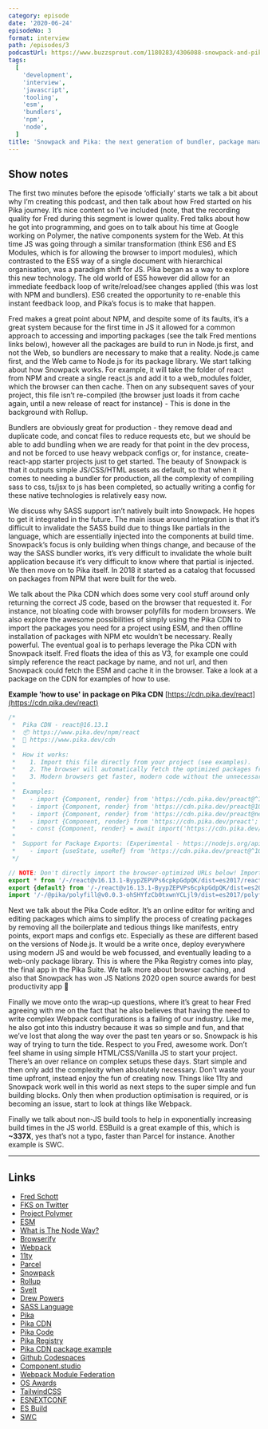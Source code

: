 ```yaml
---
category: episode
date: '2020-06-24'
episodeNo: 3
format: interview
path: /episodes/3
podcastUrl: https://www.buzzsprout.com/1180283/4306088-snowpack-and-pika-the-next-generation-of-bundler-package-manager-and-cdn-for-the-modern-web-with-fred-k-schott.mp3
tags:
  [
    'development',
    'interview',
    'javascript',
    'tooling',
    'esm',
    'bundlers',
    'npm',
    'node',
  ]
title: 'Snowpack and Pika: the next generation of bundler, package manager and CDN for the modern Web with Fred K Schott'
---
```


## Show notes

The first two minutes before the episode ‘officially’ starts we talk a bit about why I’m creating this podcast, and then talk about how Fred started on his Pika journey. It’s nice content so I’ve included (note, that the recording quality for Fred during this segment is lower quality.
Fred talks about how he got into programming, and goes on to talk about his time at Google working on Polymer, the native components system for the Web. At this time JS was going through a similar transformation (think ES6 and ES Modules, which is for allowing the browser to import modules), which contrasted to the ES5 way of a single document with hierarchical organisation, was a paradigm shift for JS. Pika began as a way to explore this new technology. The old world of ES5 however did allow for an immediate feedback loop of write/reload/see changes applied (this was lost with NPM and bundlers). ES6 created the opportunity to re-enable this instant feedback loop, and Pika’s focus is to make that happen.

Fred makes a great point about NPM, and despite some of its faults, it’s a great system because for the first time in JS it allowed for a common approach to accessing and importing packages (see the talk Fred mentions links below), however all the packages are build to run in Node.js first, and not the Web, so bundlers are necessary to make that a reality. Node.js came first, and the Web came to Node.js for its package library.
We start talking about how Snowpack works. For example, it will take the folder of react from NPM and create a single react.js and add it to a web_modules folder, which the browser can then cache. Then on any subsequent saves of your project, this file isn’t re-compiled (the browser just loads it from cache again, until a new release of react for instance) - This is done in the background with Rollup.

Bundlers are obviously great for production - they remove dead and duplicate code, and concat files to reduce requests etc, but we should be able to add bundling when we are ready for that point in the dev process, and not be forced to use heavy webpack configs or, for instance, create-react-app starter projects just to get started.
The beauty of Snowpack is that it outputs simple JS/CSS/HTML assets as default, so that when it comes to needing a bundler for production, all the complexity of compiling sass to css, ts/jsx to js has been completed, so actually writing a config for these native technologies is relatively easy now.

We discuss why SASS support isn’t natively built into Snowpack. He hopes to get it integrated in the future. The main issue around integration is that it’s difficult to invalidate the SASS build due to things like partials in the language, which are essentially injected into the components at build time. Snowpack’s focus is only building when things change, and because of the way the SASS bundler works, it’s very difficult to invalidate the whole built application because it’s very difficult to know where that partial is injected.
We then move on to Pika itself. In 2018 it started as a catalog that focussed on packages from NPM that were built for the web.

We talk about the Pika CDN which does some very cool stuff around only returning the correct JS code, based on the browser that requested it. For instance, not bloating code with browser polyfills for modern browsers. We also explore the awesome possibilities of simply using the Pika CDN to import the packages you need for a project using ESM, and then offline installation of packages with NPM etc wouldn’t be necessary. Really powerful. The eventual goal is to perhaps leverage the Pika CDN with Snowpack itself. Fred floats the idea of this as V3, for example one could simply reference the react package by name, and not url, and then Snowpack could fetch the ESM and cache it in the browser. Take a look at a package on the CDN for examples of how to use.

**Example 'how to use' in package on Pika CDN**
[https://cdn.pika.dev/react](https://cdn.pika.dev/react)

```js
/*
 *  Pika CDN - react@16.13.1
 *  📦 https://www.pika.dev/npm/react
 *  💁 https://www.pika.dev/cdn
 *
 *  How it works:
 *    1. Import this file directly from your project (see examples).
 *    2. The browser will automatically fetch the optimized packages from the export statements below.
 *    3. Modern browsers get faster, modern code without the unnecessary transpilation & polyfills.
 *
 *  Examples:
 *    - import {Component, render} from 'https://cdn.pika.dev/preact@^10.0.0';
 *    - import {Component, render} from 'https://cdn.pika.dev/preact@10.0.2';
 *    - import {Component, render} from 'https://cdn.pika.dev/preact@next';
 *    - import {Component, render} from 'https://cdn.pika.dev/preact';
 *    - const {Component, render} = await import('https://cdn.pika.dev/preact@^10.0.0');
 *
 *  Support for Package Exports: (Experimental - https://nodejs.org/api/esm.html#esm_package_exports)
 *    - import {useState, useRef} from 'https://cdn.pika.dev/preact@^10.0.0/hooks';
 */

// NOTE: Don't directly import the browser-optimized URLs below! Import the current file/URL instead.
export * from '/-/react@v16.13.1-ByypZEPVPs6cpkpGdpQK/dist=es2017/react.js';
export {default} from '/-/react@v16.13.1-ByypZEPVPs6cpkpGdpQK/dist=es2017/react.js';
import '/-/@pika/polyfill@v0.0.3-ohSHYfzCb0txwnYCLjl9/dist=es2017/polyfill.js';
```

Next we talk about the Pika Code editor. It’s an online editor for writing and editing packages which aims to simplify the process of creating packages by removing all the boilerplate and tedious things like manifests, entry points, export maps and configs etc. Especially as these are different based on the versions of Node.js. It would be a write once, deploy everywhere using modern JS and would be web focussed, and eventually leading to a web-only package library. This is where the Pika Registry comes into play, the final app in the Pika Suite.
We talk more about browser caching, and also that Snowpack has won JS Nations 2020 open source awards for best productivity app 🎉

Finally we move onto the wrap-up questions, where it’s great to hear Fred agreeing with me on the fact that he also believes that having the need to write complex Webpack configurations is a failing of our industry. Like me, he also got into this industry because it was so simple and fun, and that we’ve lost that along the way over the past ten years or so. Snowpack is his way of trying to turn the tide. Respect to you Fred, awesome work.
Don’t feel shame in using simple HTML/CSS/Vanilla JS to start your project. There’s an over reliance on complex setups these days. Start simple and then only add the complexity when absolutely necessary. Don’t waste your time upfront, instead enjoy the fun of creating now. Things like 11ty and Snowpack work well in this world as next steps to the super simple and fun building blocks. Only then when production optimisation is required, or is becoming an issue, start to look at things like Webpack.

Finally we talk about non-JS build tools to help in exponentially increasing build times in the JS world. ESBuild is a great example of this, which is **~337X**, yes that’s not a typo, faster than Parcel for instance. Another example is SWC.

---

## Links

- [Fred Schott](https://fredkschott.com/)
- [FKS on Twitter](https://twitter.com/fredkschott)
- [Project Polymer](https://www.polymer-project.org/)
- [ESM](https://2ality.com/2014/09/es6-modules-final.html)
- [What is The Node Way?](https://fredkschott.com/post/2014/12/the-node-way/)
- [Browserify](http://browserify.org/)
- [Webpack](https://webpack.js.org/)
- [11ty](https://www.11ty.dev/)
- [Parcel](https://parceljs.org/)
- [Snowpack](https://www.snowpack.dev/)
- [Rollup](https://rollupjs.org/)
- [Svelt](https://svelte.dev/)
- [Drew Powers](https://blog.logrocket.com/snowpack-vs-webpack/)
- [SASS Language](https://sass-lang.com/)
- [Pika](https://www.pika.dev/)
- [Pika CDN](https://www.pika.dev/cdn)
- [Pika Code](https://www.pika.dev/code)
- [Pika Registry](https://www.pika.dev/registry)
- [Pika CDN package example](https://cdn.pika.dev/react)
- [Github Codespaces](https://github.com/features/codespaces/)
- [Component.studio](https://components.studio/)
- [Webpack Module Federation](https://webpack.js.org/concepts/module-federation/)
- [OS Awards](https://osawards.com/javascript/)
- [TailwindCSS](https://tailwindcss.com/)
- [ESNEXTCONF](https://www.esnextconf.com/)
- [ES Build](https://github.com/evanw/esbuild)
- [SWC](https://github.com/swc-project/swc)
